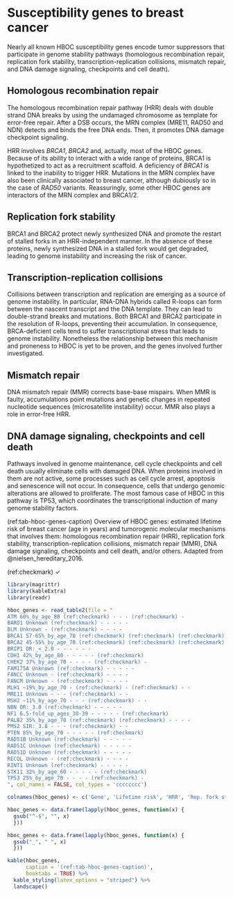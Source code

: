 # Susceptibility genes to breast cancer {#hboc-genes}

Nearly all known HBOC susceptibility genes encode tumor suppressors that participate in genome stability pathways (homologous recombination repair, replication fork stability, transcription-replication collisions, mismatch repair, and DNA damage signaling, checkpoints and cell death). 

## Homologous recombination repair

The homologous recombination repair pathway (HRR) deals with double strand DNA breaks by using the undamaged chromosome as template for error-free repair. After a DSB occurs, the MRN complex (MRE11, RAD50 and NDN) detects and binds the free DNA ends. Then, it promotes DNA damage checkpoint signaling.

HRR involves *BRCA1*, *BRCA2* and, actually, most of the HBOC genes. Because of its ability to interact with a wide range of proteins, BRCA1 is hypothetized to act as a recruitment scaffold. A deficiency of *BRCA1* is linked to the inability to trigger HRR. Mutations in the MRN complex have also been clinically associated to breast cancer, although dubiously so in the case of *RAD50* variants. Reassuringly, some other HBOC genes are interactors of the MRN complex and BRCA1/2.

## Replication fork stability

BRCA1 and BRCA2 protect newly synthesized DNA and promote the restart of stalled forks in an HRR-independent manner. In the absence of these proteins, newly synthesized DNA in a stalled fork would get degraded, leading to genome instability and increasing the risk of cancer.

## Transcription-replication collisions 

Collisions between transcription and replication are emerging as a source of genome instability. In particular, RNA-DNA hybrids called R-loops can form between the nascent transcript and the DNA template. They can lead to double-strand breaks and mutations. Both BRCA1 and BRCA2 participate in the resolution of R-loops, preventing their accumulation. In consequence, BRCA-deficient cells tend to suffer transcriptional stress that leads to genome instability. Nonetheless the relationship between this mechanism and proneness to HBOC is yet to be proven, and the genes involved further investigated.

## Mismatch repair

DNA mismatch repair (MMR) corrects base-base mispairs. When MMR is faulty, accumulations point mutations and genetic changes in repeated nucleotide sequences (microsatellite instability) occur. MMR also plays a role in error-free HRR.

## DNA damage signaling, checkpoints and cell death

Pathways involved in genome maintenance, cell cycle checkpoints and cell death usually eliminate cells with damaged DNA. When proteins involved in them are not active, some processes such as cell cycle arrest, apoptosis and senescence will not occur. In consequence, cells that undergo genomic alterations are allowed to proliferate. The most famous case of HBOC in this pathway is TP53, which coordinates the transcriptional induction of many genome stability factors.

(ref:tab-hboc-genes-caption) Overview of HBOC genes: estimated lifetime risk of breast cancer (age in years) and tumorogenic molecular mechanisms that involves them: homologous recombination repair (HRR), replication fork stability, transcription-replication collisions, mismatch repair (MMR), DNA damage signaling, checkpoints and cell death, and/or others. Adapted from @nielsen_hereditary_2016.

(ref:checkmark) $\checkmark$

```r
library(magrittr)
library(kableExtra)
library(readr)

hboc_genes <- read_table2(file = "
ATM 60%_by_age_80 (ref:checkmark) - - - (ref:checkmark) -
BARD1 Unknown (ref:checkmark) - - - - -
BLM Unknown - (ref:checkmark) - - - -
BRCA1 57-65%_by_age_70 (ref:checkmark) (ref:checkmark) (ref:checkmark) - (ref:checkmark) -
BRCA2 45-55%_by_age_70 (ref:checkmark) (ref:checkmark) (ref:checkmark) - (ref:checkmark) -
BRIP1 OR:_<_2.0 - - - - - -
CDH1 42%_by_age_80 - - - - - (ref:checkmark)
CHEK2 37%_by_age_70 - - - - (ref:checkmark) -
FAM175A Unknown (ref:checkmark) - - - - -
FANCC Unknown - (ref:checkmark) - - - -
FANCM Unknown - (ref:checkmark) - - - -
MLH1 ~19%_by_age_70 - (ref:checkmark) - (ref:checkmark) - -
MRE11 Unknown - - - (ref:checkmark) - -
MSH2 ~11%_by_age_70 - - - (ref:checkmark) - -
NBN OR:_3.0 (ref:checkmark) - - - - -
NF1 6.5-fold_up_ages_30-39 - - - - - (ref:checkmark)
PALB2 35%_by_age_70 (ref:checkmark) (ref:checkmark) - - - -
PMS2 SIR:_3.8 - - - (ref:checkmark) - -
PTEN 85%_by_age_70 - - - - - (ref:checkmark)
RAD51B Unknown (ref:checkmark) - - - - -
RAD51C Unknown (ref:checkmark) - - - - -
RAD51D Unknown (ref:checkmark) - - - - -
RECQL Unknown - (ref:checkmark) - - - -
RINT1 Unknown (ref:checkmark) - - - - -
STK11 32%_by_age_60 - - - - - (ref:checkmark)
TP53 25%_by_age_70 - - - - (ref:checkmark) -
", col_names = FALSE, col_types = 'cccccccc')

colnames(hboc_genes) <- c('Gene', 'Lifetime risk', 'HRR', 'Rep. fork stab.', 'Tr.-rep. clash', 'MMR', 'DNA Damage, apoptosis', 'Other')

hboc_genes <- data.frame(lapply(hboc_genes, function(x) {
  gsub("^-$", "", x)
  }))

hboc_genes <- data.frame(lapply(hboc_genes, function(x) {
  gsub("_", " ", x)
  }))

kable(hboc_genes, 
      caption = '(ref:tab-hboc-genes-caption)', 
      booktabs = TRUE) %>% 
  kable_styling(latex_options = "striped") %>%
  landscape()
```
